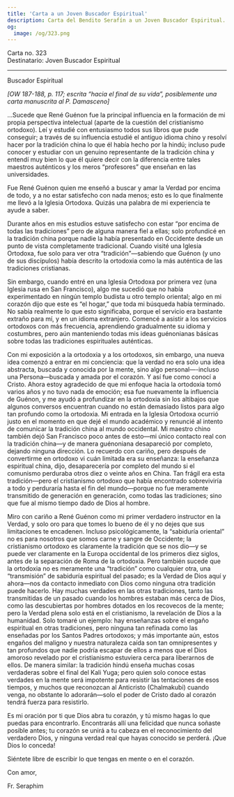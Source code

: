 ```yaml
---
title: 'Carta a un Joven Buscador Espiritual'
description: Carta del Bendito Serafín a un Joven Buscador Espiritual.
og:
  image: /og/323.png
---
```


<div style={{textAlign:'right', fontFamily:'monospace'}}>Carta no. 323</div>
<div style={{textAlign:'left', fontFamily:'monospace'}}>Destinatario: Joven Buscador Espiritual</div>

---

Buscador Espiritual

*[OW 187-188, p. 117; escrita “hacia el final de su vida”, posiblemente una carta manuscrita al P. Damasceno]*

…Sucede que René Guénon fue la principal influencia en la formación de mi propia perspectiva intelectual (aparte de la cuestión del cristianismo ortodoxo). Leí y estudié con entusiasmo todos sus libros que pude conseguir; a través de su influencia estudié el antiguo idioma chino y resolví hacer por la tradición china lo que él había hecho por la hindú; incluso pude conocer y estudiar con un genuino representante de la tradición china y entendí muy bien lo que él quiere decir con la diferencia entre tales maestros auténticos y los meros “profesores” que enseñan en las universidades.

Fue René Guénon quien me enseñó a buscar y amar la Verdad por encima de todo, y a no estar satisfecho con nada menos; esto es lo que finalmente me llevó a la Iglesia Ortodoxa. Quizás una palabra de mi experiencia te ayude a saber.

Durante años en mis estudios estuve satisfecho con estar “por encima de todas las tradiciones” pero de alguna manera fiel a ellas; solo profundicé en la tradición china porque nadie la había presentado en Occidente desde un punto de vista completamente tradicional. Cuando visité una Iglesia Ortodoxa, fue solo para ver otra “tradición”—sabiendo que Guénon (y uno de sus discípulos) había descrito la ortodoxia como la más auténtica de las tradiciones cristianas.

Sin embargo, cuando entré en una Iglesia Ortodoxa por primera vez (una Iglesia rusa en San Francisco), algo me sucedió que no había experimentado en ningún templo budista u otro templo oriental; algo en mi corazón dijo que este es “el hogar,” que toda mi búsqueda había terminado. No sabía realmente lo que esto significaba, porque el servicio era bastante extraño para mí, y en un idioma extranjero. Comencé a asistir a los servicios ortodoxos con más frecuencia, aprendiendo gradualmente su idioma y costumbres, pero aún manteniendo todas mis ideas guénonianas básicas sobre todas las tradiciones espirituales auténticas.

Con mi exposición a la ortodoxia y a los ortodoxos, sin embargo, una nueva idea comenzó a entrar en mi conciencia: que la verdad no era solo una idea abstracta, buscada y conocida por la mente, sino algo personal—-incluso una Persona—buscada y amada por el corazón. Y así fue como conocí a Cristo. Ahora estoy agradecido de que mi enfoque hacia la ortodoxia tomó varios años y no tuvo nada de emoción; esa fue nuevamente la influencia de Guénon, y me ayudó a profundizar en la ortodoxia sin los altibajos que algunos conversos encuentran cuando no están demasiado listos para algo tan profundo como la ortodoxia. Mi entrada en la Iglesia Ortodoxa ocurrió justo en el momento en que dejé el mundo académico y renuncié al intento de comunicar la tradición china al mundo occidental. Mi maestro chino también dejó San Francisco poco antes de esto—mi único contacto real con la tradición china—y de manera guénoniana desapareció por completo, dejando ninguna dirección. Lo recuerdo con cariño, pero después de convertirme en ortodoxo vi cuán limitada era su enseñanza: la enseñanza espiritual china, dijo, desaparecería por completo del mundo si el comunismo perduraba otros diez o veinte años en China. Tan frágil era esta tradición—pero el cristianismo ortodoxo que había encontrado sobreviviría a todo y perduraría hasta el fin del mundo—porque no fue meramente transmitido de generación en generación, como todas las tradiciones; sino que fue al mismo tiempo dado de Dios al hombre.

Miro con cariño a René Guénon como mi primer verdadero instructor en la Verdad, y solo oro para que tomes lo bueno de él y no dejes que sus limitaciones te encadenen. Incluso psicológicamente, la “sabiduría oriental” no es para nosotros que somos carne y sangre de Occidente; la cristianismo ortodoxo es claramente la tradición que se nos dio—y se puede ver claramente en la Europa occidental de los primeros diez siglos, antes de la separación de Roma de la ortodoxia. Pero también sucede que la ortodoxia no es meramente una “tradición” como cualquier otra, una “transmisión” de sabiduría espiritual del pasado; es la Verdad de Dios aquí y ahora—nos da contacto inmediato con Dios como ninguna otra tradición puede hacerlo. Hay muchas verdades en las otras tradiciones, tanto las transmitidas de un pasado cuando los hombres estaban más cerca de Dios, como las descubiertas por hombres dotados en los recovecos de la mente; pero la Verdad plena solo está en el cristianismo, la revelación de Dios a la humanidad. Solo tomaré un ejemplo: hay enseñanzas sobre el engaño espiritual en otras tradiciones, pero ninguna tan refinada como las enseñadas por los Santos Padres ortodoxos; y más importante aún, estos engaños del maligno y nuestra naturaleza caída son tan omnipresentes y tan profundos que nadie podría escapar de ellos a menos que el Dios amoroso revelado por el cristianismo estuviera cerca para liberarnos de ellos. De manera similar: la tradición hindú enseña muchas cosas verdaderas sobre el final del Kali Yuga; pero quien solo conoce estas verdades en la mente será impotente para resistir las tentaciones de esos tiempos, y muchos que reconozcan al Anticristo (Chalmakubi) cuando venga, no obstante lo adorarán—solo el poder de Cristo dado al corazón tendrá fuerza para resistirlo.

Es mi oración por ti que Dios abra tu corazón, y tú mismo hagas lo que puedas para encontrarlo. Encontrarás allí una felicidad que nunca soñaste posible antes; tu corazón se unirá a tu cabeza en el reconocimiento del verdadero Dios, y ninguna verdad real que hayas conocido se perderá. ¡Que Dios lo conceda!

Siéntete libre de escribir lo que tengas en mente o en el corazón.

Con amor,

Fr. Seraphim